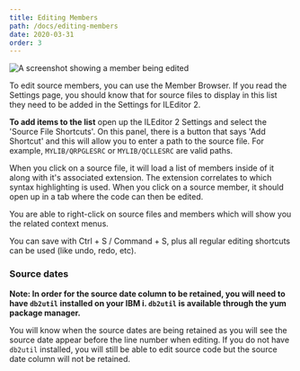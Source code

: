 ```yaml
---
title: Editing Members
path: /docs/editing-members
date: 2020-03-31
order: 3
---
```


![A screenshot showing a member being edited](./editing-members.png)

To edit source members, you can use the Member Browser. If you read the Settings page, you should know that for source files to display in this list they need to be added in the Settings for ILEditor 2.

**To add items to the list** open up the ILEditor 2 Settings and select the 'Source File Shortcuts'. On this panel, there is a button that says 'Add Shortcut' and this will allow you to enter a path to the source file. For example, `MYLIB/QRPGLESRC` or `MYLIB/QCLLESRC` are valid paths.

When you click on a source file, it will load a list of members inside of it along with it's associated extension. The extension correlates to which syntax highlighting is used. When you click on a source member, it should open up in a tab where the code can then be edited.

You are able to right-click on source files and members which will show you the related context menus.

You can save with Ctrl + S / Command + S, plus all regular editing shortcuts can be used (like undo, redo, etc).

### Source dates

**Note: In order for the source date column to be retained, you will need to have `db2util` installed on your IBM i. `db2util` is available through the yum package manager.**

You will know when the source dates are being retained as you will see the source date appear before the line number when editing. If you do not have `db2util` installed, you will still be able to edit source code but the source date column will not be retained.